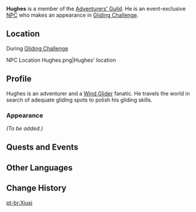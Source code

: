 {{Meta
<!-- REMOVE THIS TEMPLATE AFTER ADDING MISSING INFO -->
|missing_NPC_profile  = yes
}}
{{Character Infobox
|image            = NPC Hughes.png
|region           = Liyue
|location         = Liyue
|affiliation      = Adventurers' Guild
|type             = Event NPC
}}
'''Hughes''' is a member of the [[Adventurers' Guild]]. He is an event-exclusive [[NPC]] who makes an appearance in [[Gliding Challenge]].

==Location==
;During [[Gliding Challenge]]
<gallery>
NPC Location Hughes.png|Hughes' location
</gallery>

==Profile==
Hughes is an adventurer and a [[Wind Glider]] fanatic. He travels the world in search of adequate gliding spots to polish his gliding skills.

===Appearance===
''(To be added.)''

==Quests and Events==
{{Quests and Events}}

==Other Languages==
{{Other Languages|default_hidden = 1
|en      = Hughes
|zhs     = 修斯
|zhs_rm  = Xiūsī
|zht     = 修斯
|zht_rm  = Xiūsī
|ja      = ヒューズ
|ja_rm   = Hyuuzu
|ko      = 휴스
|es      = Hughes
|fr      = Hughes
|ru      = Зюсс
|th      = Hughes
|vi      = Hughes
|de      = Hughes
|id      = Hughes
|pt      = Xiusi
}}

==Change History==
{{Change History|1.1}}

[[pt-br:Xiusi]]